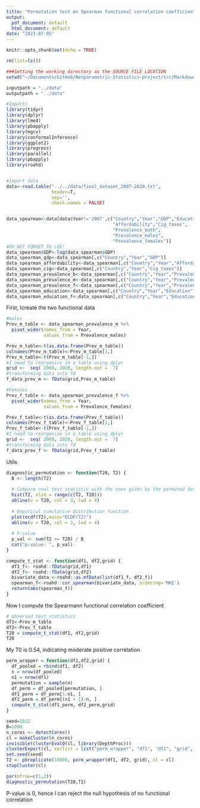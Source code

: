 ```yaml
---
title: "Permutation test on Spearman functional correlation coefficient"
output:
  pdf_document: default
  html_document: default
date: "2023-07-05"
---
```


```r
knitr::opts_chunk$set(echo = TRUE)
```




```r
rm(list=ls())

###Setting the working directory as the SOURCE FILE LOCATION
setwd("~/Documents/GitHub/Nonparametric-Statistics-project/src/Markdowns")

inputpath = "../data"
outputpath = "../data"

#Imports
library(tidyr)
library(dplyr)
library(lme4)
library(pbapply)
library(mgcv)
library(conformalInference)
library(ggplot2)
library(progress)
library(parallel)
library(pbapply)
library(roahd)


#Import data
data<-read.table("../../data/final_dataset_2007-2020.txt",
                 header=T, 
                 sep='',
                 check.names = FALSE)


data_spearman<-data[data$Year!='2007',c("Country","Year","GDP","Education",
                                        "Affordability","Cig_taxes",
                                        "Prevalence_both",
                                        "Prevalence_males",
                                        "Prevalence_females")]
#DO NOT FORGET TO LOG!
data_spearman$GDP<-log(data_spearman$GDP)
data_spearman_gdp<-data_spearman[,c("Country","Year","GDP")]
data_spearman_affordability<-data_spearman[,c("Country","Year","Affordability")]
data_spearman_cig<-data_spearman[,c("Country","Year","Cig_taxes")]
data_spearman_prevalence_b<-data_spearman[,c("Country","Year","Prevalence_both")]
data_spearman_prevalence_m<-data_spearman[,c("Country","Year","Prevalence_males")]
data_spearman_prevalence_f<-data_spearman[,c("Country","Year","Prevalence_females")]
data_spearman_education<-data_spearman[,c("Country","Year","Education")]
data_spearman_education_f<-data_spearman[,c("Country","Year","Education")]
```

First, Icreate the two functional data

```r
#males
Prev_m_table <- data_spearman_prevalence_m %>%
  pivot_wider(names_from = Year, 
              values_from = Prevalence_males)

Prev_m_table<-t(as.data.frame(Prev_m_table))
colnames(Prev_m_table)<-Prev_m_table[1,]
Prev_m_table<-t(Prev_m_table[-1,])
#I need to reorganize in a table using dplyr
grid <-  seq( 2008, 2020, length.out =  7)
#transforming data into fd
f_data_prev_m <- fData(grid,Prev_m_table)

#Females
Prev_f_table <- data_spearman_prevalence_f %>%
  pivot_wider(names_from = Year, 
              values_from = Prevalence_females)

Prev_f_table<-t(as.data.frame(Prev_f_table))
colnames(Prev_f_table)<-Prev_f_table[1,]
Prev_f_table<-t(Prev_f_table[-1,])
#I need to reorganize in a table using dplyr
grid <-  seq( 2008, 2020, length.out =  7)
#transforming data into fd
f_data_prev_f <- fData(grid,Prev_f_table)

```

Utils
```r
diagnostic_permutation <- function(T20, T2) {
  B <- length(T2)
  
  # Compare real test statistic with the ones given by the permuted data
  hist(T2, xlim = range(c(T2, T20)))
  abline(v = T20, col = 3, lwd = 4)
  
  # Empirical cumulative distribution function
  plot(ecdf(T2),main="ECDF(T2)")
  abline(v = T20, col = 3, lwd = 4)
  
  # P-value
  p_val <- sum(T2 >= T20) / B
  cat("p-value: ", p_val)
}

compute_t_stat <- function(df1, df2,grid) {
  df1_f<- roahd::fData(grid,df1)
  df2_f<- roahd::fData(grid,df2)
  bivariate_data <-roahd::as.mfData(list(df1_f, df2_f))
  spearman_f<-roahd::cor_spearman(bivariate_data, ordering='MHI')
  return(abs(spearman_f))
}
```

Now I compute the Spearmann functional correlation coefficient

```r
# observed test statistics
df1<-Prev_m_table
df2<-Prev_f_table
T20 = compute_t_stat(df1, df2,grid)
T20
```

My T0 is 0.54, indicating moderate positive correlation

```r
perm_wrapper = function(df1,df2,grid) {
  df_pooled = rbind(df1, df2)
  n = nrow(df_pooled)
  n1 = nrow(df1)
  permutation = sample(n)
  df_perm = df_pooled[permutation, ]
  df1_perm = df_perm[1:n1, ]
  df2_perm = df_perm[(n1 + 1):n, ]
  compute_t_stat(df1_perm, df2_perm,grid)
}

seed=2022
B=1000
n_cores <- detectCores()
cl = makeCluster(n_cores)
invisible(clusterEvalQ(cl, library(DepthProc)))
clusterExport(cl, varlist = list("perm_wrapper", "df1", "df2", "grid", "compute_t_stat"))
set.seed(seed)
T2 <- pbreplicate(10000, perm_wrapper(df1, df2, grid), cl = cl)
stopCluster(cl)
```

```r
par(mfrow=c(1,2))
diagnostic_permutation(T20,T2)
```

P-value is 0, hence I can reject the null hypothesis of no functional correlation